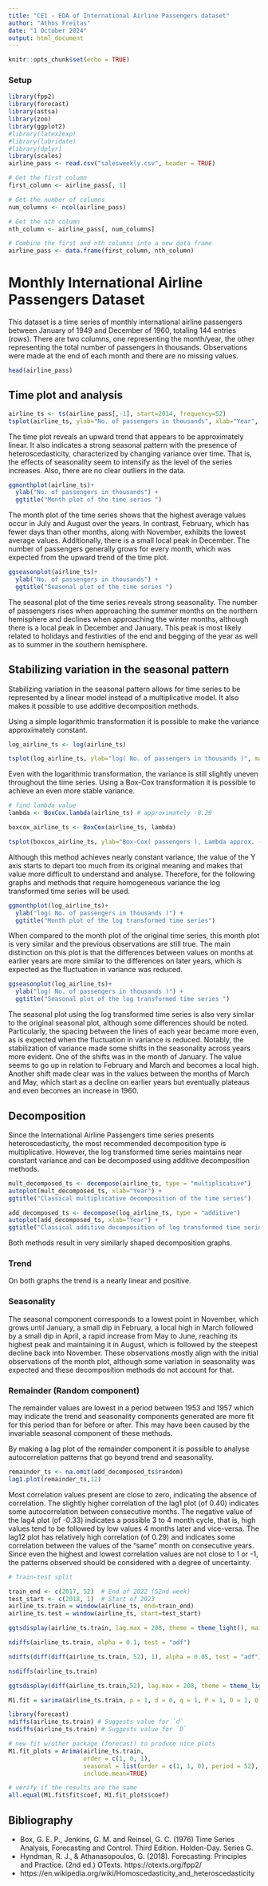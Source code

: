```yaml
---
title: "CE1 - EDA of International Airline Passengers dataset"
author: "Athos Freitas"
date: "1 October 2024"
output: html_document
---
```


```r
knitr::opts_chunk$set(echo = TRUE)
```

### Setup
```r
library(fpp2)
library(forecast)
library(astsa)
library(zoo)
library(ggplot2)
#library(latex2exp)
#library(lubridate)
#library(dplyr)
library(scales)
airline_pass <- read.csv("salesweekly.csv", header = TRUE)

# Get the first column
first_column <- airline_pass[, 1] 

# Get the number of columns
num_columns <- ncol(airline_pass)

# Get the nth column
nth_column <- airline_pass[, num_columns] 

# Combine the first and nth columns into a new data frame
airline_pass <- data.frame(first_column, nth_column)
```
# Monthly International Airline Passengers Dataset

This dataset is a time series of monthly international airline passengers between January of 1949 and December of 1960, totaling 144 entries (rows). There are two columns, one representing the month/year, the other representing the total number of passengers in thousands. 
Observations were made at the end of each month and there are no missing values. 

```r
head(airline_pass)
```


## Time plot and analysis

```r
airline_ts <- ts(airline_pass[,-1], start=2014, frequency=52)
tsplot(airline_ts, ylab="No. of passengers in thousands", xlab="Year", main="Monthly International Airline passengers")
```


The time plot reveals an upward trend that appears to be approximately linear. It also indicates a strong seasonal pattern with the presence of heteroscedasticity, characterized by changing variance over time. That is, the effects of seasonality seem to intensify as the level of the series increases. Also, there are no clear outliers in the data.


```r
ggmonthplot(airline_ts)+
  ylab("No. of passengers in thousands") +
  ggtitle("Month plot of the time series ")
```

The month plot of the time series shows that the highest average values occur in July and August over the years. In contrast, February, which has fewer days than other months, along with November, exhibits the lowest average values. Additionally, there is a small local peak in December.
The number of passengers generally grows for every month, which was expected from the upward trend of the time plot.

```r
ggseasonplot(airline_ts)+
  ylab("No. of passengers in thousands") +
  ggtitle("Seasonal plot of the time series ")
```

The seasonal plot of the time series reveals strong seasonality. The number of passengers rises when approaching the summer months on the northern hemisphere and declines when approaching the winter months, although there is a local peak in December and January. This peak is most likely related to holidays and festivities of the end and begging of the year as well as to summer in the southern hemisphere.

## Stabilizing variation in the seasonal pattern

Stabilizing variation in the seasonal pattern allows for time series to be represented by a linear model instead of a multiplicative model. It also makes it possible to use additive decomposition methods.

Using a simple logarithmic transformation it is possible to make the variance approximately constant.

```r
log_airline_ts <- log(airline_ts)

tsplot(log_airline_ts, ylab="log( No. of passengers in thousands )", main="Logarithmic transformation of the time series")
```

Even with the logarithmic transformation, the variance is still slightly uneven throughout the time series. Using a Box-Cox transformation it is possible to achieve an even more stable variance.

```r
# find lambda value
lambda <- BoxCox.lambda(airline_ts) # approximately -0.29

boxcox_airline_ts <- BoxCox(airline_ts, lambda)

tsplot(boxcox_airline_ts, ylab="Box-Cox( passengers ), Lambda approx. -0.29", main="Box-Cox transformation of the time series")
```

Although this method achieves nearly constant variance, the value of the Y axis starts to depart too much from its original meaning and makes that value more difficult to understand and analyse. Therefore, for the following graphs and methods that require homogeneous variance the log transformed time series will be used.

```r
ggmonthplot(log_airline_ts)+
  ylab("log( No. of passengers in thousands )") +
  ggtitle("Month plot of the log transformed time series")
```

When compared to the month plot of the original time series, this month plot is very similar and the previous observations are still true. The main distinction on this plot is that the differences between values on months at earlier years are more similar to the differences on later years, which is expected as the fluctuation in variance was reduced.

```r
ggseasonplot(log_airline_ts)+
  ylab("log( No. of passengers in thousands )") +
  ggtitle("Seasonal plot of the log transformed time series ")
```

The seasonal plot using the log transformed time series is also very similar to the original seasonal plot, although some differences should be noted. Particularly, the spacing between the lines of each year became more even, as is expected when the fluctuation in variance is reduced.
Notably, the stabilization of variance made some shifts in the seasonality across years more evident. One of the shifts was in the month of January. The value seems to go up in relation to February and March and becomes a local high. Another shift made clear was in the values between the months of March and May, which start as a decline on earlier years but eventually plateaus and even becomes an increase in 1960.

## Decomposition

Since the International Airline Passengers time series presents heteroscedasticity, the most recommended decomposition type is multiplicative. However, the log transformed time series maintains near constant variance and can be decomposed using additive decomposition methods.

```r
mult_decomposed_ts <- decompose(airline_ts, type = "multiplicative") 
autoplot(mult_decomposed_ts, xlab="Year") + 
ggtitle("Classical multiplicative decomposition of the time series")
```

```r
add_decomposed_ts <- decompose(log_airline_ts, type = "additive") 
autoplot(add_decomposed_ts, xlab="Year") + 
ggtitle("Classical additive decomposition of log transformed time series")
```

Both methods result in very similarly shaped decomposition graphs. 

### Trend

On both graphs the trend is a nearly linear and positive. 

### Seasonality

The seasonal component corresponds to a lowest point in November, which grows until January, a small dip in February, a local high in March followed by a small dip in April, a rapid increase from May to June, reaching its highest peak and maintaining it in August, which is followed by the steepest decline back into November. 
These observations mostly align with the initial observations of the month plot, although some variation in seasonality was expected and these decomposition methods do not account for that.
 
### Remainder (Random component)

The remainder values are lowest in a period between 1953 and 1957 which may indicate the trend and seasonality components generated are more fit for this period than for before or after. This may have been caused by the invariable seasonal component of these methods.

By making a lag plot of the remainder component it is possible to analyse autocorrelation patterns that go beyond trend and seasonality.

```r
remainder_ts <- na.omit(add_decomposed_ts$random)
lag1.plot(remainder_ts,12)
```

Most correlation values present are close to zero, indicating the absence of correlation. The slightly higher correlation of the lag1 plot (of 0.40) indicates some autocorrelation between consecutive months. The negative value of the lag4 plot (of -0.33) indicates a possible 3 to 4 month cycle, that is, high values tend to be followed by low values 4 months later and vice-versa. The lag12 plot has relatively high correlation (of 0.29) and indicates some correlation between the values of the "same" month on consecutive years. 
Since even the highest and lowest correlation values are not close to 1 or -1, the patterns observed should be considered with a degree of uncertainty.

```r
# Train-test split

train_end <- c(2017, 52)  # End of 2022 (52nd week)
test_start <- c(2018, 1)  # Start of 2023
airline_ts.train = window(airline_ts, end=train_end)
airline_ts.test = window(airline_ts, start=test_start)

ggtsdisplay(airline_ts.train, lag.max = 208, theme = theme_light(), main = "Original training data")

```
```r
ndiffs(airline_ts.train, alpha = 0.1, test = "adf")
```
```r
ndiffs(diff(diff(airline_ts.train, 52), 1), alpha = 0.05, test = "adf")
```
```r
nsdiffs(airline_ts.train)
```

```r
ggtsdisplay(diff(airline_ts.train,52), lag.max = 208, theme = theme_light(), main = "Stationary training data")
```

```r
M1.fit = sarima(airline_ts.train, p = 1, d = 0, q = 1, P = 1, D = 1, Q = 0, S = 52)
```

```r
library(forecast)
ndiffs(airline_ts.train) # Suggests value for `d`
nsdiffs(airline_ts.train) # Suggests value for `D`

```

```r
# new fit w/other package (forecast) to produce nice plots
M1.fit_plots = Arima(airline_ts.train, 
                     order = c(1, 0, 1), 
                     seasonal = list(order = c(1, 1, 0), period = 52),
                     include.mean=TRUE)

# verify if the results are the same
all.equal(M1.fit$fit$coef, M1.fit_plots$coef)
```


## Bibliography

- Box, G. E. P., Jenkins, G. M. and Reinsel, G. C. (1976) Time Series Analysis, Forecasting and Control. Third Edition. Holden-Day. Series G.
- Hyndman, R. J., & Athanasopoulos, G. (2018). Forecasting: Principles and Practice. (2nd ed.) OTexts. https://otexts.org/fpp2/
- https://en.wikipedia.org/wiki/Homoscedasticity_and_heteroscedasticity
